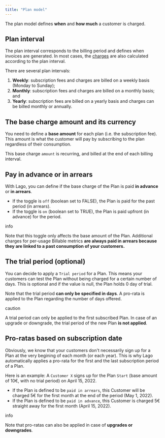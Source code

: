 ```yaml
---
title: "Plan model"
---
```


The plan model defines **when** and **how much** a customer is charged.

## Plan interval[](#plan-interval "Direct link to heading")

The plan interval corresponds to the billing period and defines when invoices are generated. In most cases, the [charges](/docs/guide/plans/charges) are also calculated according to the plan interval.

There are several plan intervals:

1. **Weekly**: subscription fees and charges are billed on a weekly basis (Monday to Sunday);
2. **Monthly**: subscription fees and charges are billed on a monthly basis; and
3. **Yearly**: subscription fees are billed on a yearly basis and charges can be billed monthly or annually.

## The base charge amount and its currency[](#the-base-charge-amount-and-its-currency "Direct link to heading")

You need to define a **base amount** for each plan (i.e. the subscription fee). This amount is what the customer will pay by subscribing to the plan regardless of their consumption.

This base charge `amount` is recurring, and billed at the end of each billing interval.

## Pay in advance or in arrears[](#pay-in-advance-or-in-arrears "Direct link to heading")

With Lago, you can define if the base charge of the Plan is paid **in advance** or **in arrears**. 

* If the toggle is `off` (boolean set to FALSE), the Plan is paid for the past period (in arrears).
* If the toggle is `on` (boolean set to TRUE), the Plan is paid upfront (in advance) for the period.

info

Note that this toggle only affects the base amount of the Plan. Additional charges for per-usage Billable metrics **are always paid in arrears because they are linked to a past consumption of your customers.**

## The trial period (optional)[](#the-trial-period-optional "Direct link to heading")

You can decide to apply a `Trial period` for a Plan. This means your customers can test the Plan without being charged for a certain number of days. This is optional and if the value is null, the Plan holds 0 day of trial.

Note that the trial period **can only be specified in days**. A pro-rata is applied to the Plan regarding the number of days offered.

caution

A trial period can only be applied to the first subscribed Plan. In case of an upgrade or downgrade, the trial period of the new Plan **is not applied**.

## Pro-ratas based on subscription date[](#pro-ratas-based-on-subscription-date "Direct link to heading")

Obviously, we know that your customers don't necessarily sign up for a Plan at the very begining of each month (or each year). This is why Lago automatically applies a pro-rata for the first and the last subscription period of a Plan.

Here is an example: A `Customer X` signs up for the Plan `Start` (base amount of 10€, with no trial period) on April 15, 2022\. 

* If the Plan is defined to be `paid in arrears`, this Customer will be charged 5€ for the first month at the end of the period (May 1, 2022).
* If the Plan is defined to be `paid in advance`, this Customer is charged 5€ straight away for the first month (April 15, 2022).

info

Note that pro-ratas can also be applied in case of **upgrades or downgrades**.